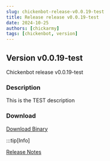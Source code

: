 ---
slug: chickenbot-release-v0.0.19-test
title: Release release v0.0.19-test
date: 2024-10-25
authors: [chickarmy]
tags: [chickenbot, version]
---

## Version v0.0.19-test

Chickenbot release v0.0.19-test

<!-- truncate -->

### Description
This is the TEST description

### Download
[Download Binary](https://github.com/chickarmy/chickenbot-web/releases/download/v0.0.19-test/package.readme.txt)

:::tip[Info]

[Release Notes](https://github.com/chickarmy/chickenbot-web/releases/tag/v0.0.19-test)

